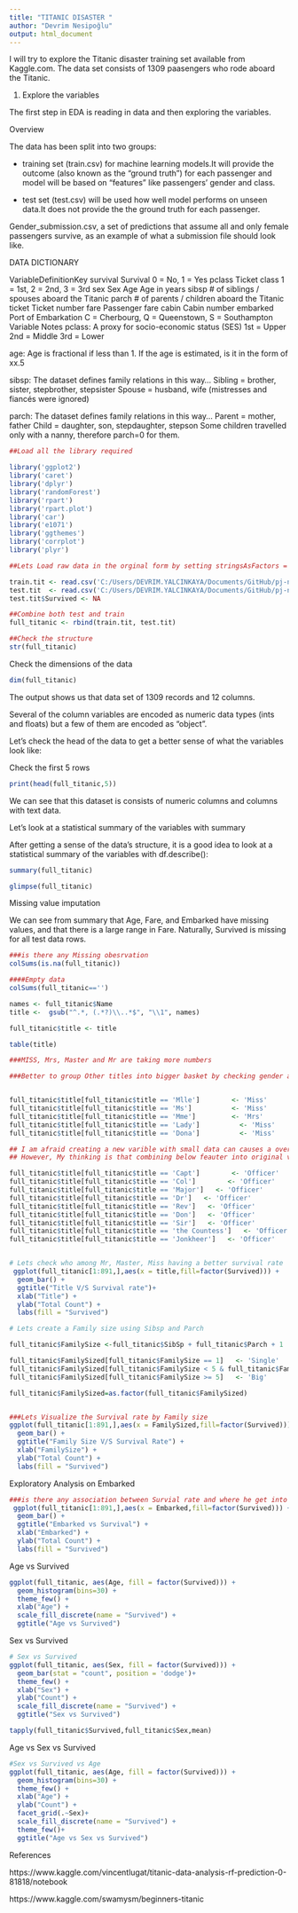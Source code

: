 ```yaml
---
title: "TITANIC DISASTER "
author: "Devrim Nesipoğlu"
output: html_document
---
```


I will try to explore the Titanic disaster training set available from Kaggle.com. The data set consists of 1309 paasengers who rode aboard the Titanic.

1. Explore the variables

The first step in EDA is reading in data and then exploring the variables. 

Overview

The data has been split into two groups:

* training set (train.csv) for machine learning models.It will provide the outcome (also known as the “ground truth”) for each passenger and model will be based on “features” like passengers’ gender and class.

* test set (test.csv) will be used how well model performs on unseen data.It does not provide the
the ground truth for each passenger.

Gender_submission.csv, a set of predictions that assume all and only female passengers survive, as an example of what a submission file should look like.

DATA DICTIONARY

VariableDefinitionKey survival Survival 0 = No, 1 = Yes pclass Ticket class 1 = 1st, 2 = 2nd, 3 = 3rd sex Sex Age Age in years sibsp # of siblings / spouses aboard the Titanic parch # of parents / children aboard the Titanic ticket Ticket number fare Passenger fare cabin Cabin number embarked Port of Embarkation C = Cherbourg, Q = Queenstown, S = Southampton
Variable Notes
pclass: A proxy for socio-economic status (SES)
1st = Upper
2nd = Middle
3rd = Lower

age: Age is fractional if less than 1. If the age is estimated, is it in the form of xx.5

sibsp: The dataset defines family relations in this way...
Sibling = brother, sister, stepbrother, stepsister
Spouse = husband, wife (mistresses and fiancés were ignored)

parch: The dataset defines family relations in this way...
Parent = mother, father
Child = daughter, son, stepdaughter, stepson
Some children travelled only with a nanny, therefore parch=0 for them.

```r
##Load all the library required 

library('ggplot2')
library('caret') 
library('dplyr') 
library('randomForest') 
library('rpart')
library('rpart.plot')
library('car')
library('e1071')
library('ggthemes')
library('corrplot')
library('plyr')
```


```r
##Lets Load raw data in the orginal form by setting stringsAsFactors = F

train.tit <- read.csv('C:/Users/DEVRIM.YALCINKAYA/Documents/GitHub/pj-nesipoglud/files/Titanic_Data/train.csv', stringsAsFactors = F)
test.tit  <- read.csv('C:/Users/DEVRIM.YALCINKAYA/Documents/GitHub/pj-nesipoglud/files/Titanic_Data/test.csv', stringsAsFactors = F)
test.tit$Survived <- NA

##Combine both test and train
full_titanic <- rbind(train.tit, test.tit)
```

```r
##Check the structure
str(full_titanic)
```

Check the dimensions of the data

```r
dim(full_titanic)
```

The output shows us that data set of 1309 records and 12 columns. 

Several of the column variables are encoded as numeric data types (ints and floats) but a few of them are encoded as "object". 

Let's check the head of the data to get a better sense of what the variables look like:

Check the first 5 rows

```r
print(head(full_titanic,5))
```

We can see that this dataset is consists of numeric columns and columns with text data.

Let's look at a statistical summary of the variables with summary

After getting a sense of the data's structure, it is a good idea to look at a statistical summary of the variables with df.describe():


```r
summary(full_titanic)
```

```R
glimpse(full_titanic)

```



Missing value imputation

We can see from summary that Age, Fare, and Embarked have missing values, and that there is a large range in Fare. Naturally, Survived is missing for all test data rows.

```r
###is there any Missing obesrvation
colSums(is.na(full_titanic))
```


```r
####Empty data
colSums(full_titanic=='')
```


```r
names <- full_titanic$Name
title <-  gsub("^.*, (.*?)\\..*$", "\\1", names)

full_titanic$title <- title

table(title) 
```

```r
###MISS, Mrs, Master and Mr are taking more numbers

###Better to group Other titles into bigger basket by checking gender and survival rate to aviod any overfitting


full_titanic$title[full_titanic$title == 'Mlle']        <- 'Miss' 
full_titanic$title[full_titanic$title == 'Ms']          <- 'Miss'
full_titanic$title[full_titanic$title == 'Mme']         <- 'Mrs' 
full_titanic$title[full_titanic$title == 'Lady']          <- 'Miss'
full_titanic$title[full_titanic$title == 'Dona']          <- 'Miss'

## I am afraid creating a new varible with small data can causes a overfit
## However, My thinking is that combining below feauter into original variable may loss some predictive power as they are all army folks, doctor and nobel peoples 

full_titanic$title[full_titanic$title == 'Capt']        <- 'Officer' 
full_titanic$title[full_titanic$title == 'Col']        <- 'Officer' 
full_titanic$title[full_titanic$title == 'Major']   <- 'Officer'
full_titanic$title[full_titanic$title == 'Dr']   <- 'Officer'
full_titanic$title[full_titanic$title == 'Rev']   <- 'Officer'
full_titanic$title[full_titanic$title == 'Don']   <- 'Officer'
full_titanic$title[full_titanic$title == 'Sir']   <- 'Officer'
full_titanic$title[full_titanic$title == 'the Countess']   <- 'Officer'
full_titanic$title[full_titanic$title == 'Jonkheer']   <- 'Officer'


# Lets check who among Mr, Master, Miss having a better survival rate
 ggplot(full_titanic[1:891,],aes(x = title,fill=factor(Survived))) +
  geom_bar() +
  ggtitle("Title V/S Survival rate")+
  xlab("Title") +
  ylab("Total Count") +
  labs(fill = "Survived") 
```





```r
# Lets create a Family size using Sibsp and Parch

full_titanic$FamilySize <-full_titanic$SibSp + full_titanic$Parch + 1

full_titanic$FamilySized[full_titanic$FamilySize == 1]   <- 'Single'
full_titanic$FamilySized[full_titanic$FamilySize < 5 & full_titanic$FamilySize >= 2]   <- 'Small'
full_titanic$FamilySized[full_titanic$FamilySize >= 5]   <- 'Big'

full_titanic$FamilySized=as.factor(full_titanic$FamilySized)


###Lets Visualize the Survival rate by Family size 
ggplot(full_titanic[1:891,],aes(x = FamilySized,fill=factor(Survived))) +
  geom_bar() +
  ggtitle("Family Size V/S Survival Rate") +
  xlab("FamilySize") +
  ylab("Total Count") +
  labs(fill = "Survived")
```

Exploratory Analysis on Embarked

```r
###is there any association between Survial rate and where he get into the Ship.   
 ggplot(full_titanic[1:891,],aes(x = Embarked,fill=factor(Survived))) +
  geom_bar() +
  ggtitle("Embarked vs Survival") +
  xlab("Embarked") +
  ylab("Total Count") +
  labs(fill = "Survived") 
```


Age vs Survived


```r
ggplot(full_titanic, aes(Age, fill = factor(Survived))) + 
  geom_histogram(bins=30) + 
  theme_few() +
  xlab("Age") +
  scale_fill_discrete(name = "Survived") + 
  ggtitle("Age vs Survived")
```


Sex vs Survived

```r
# Sex vs Survived
ggplot(full_titanic, aes(Sex, fill = factor(Survived))) + 
  geom_bar(stat = "count", position = 'dodge')+
  theme_few() +
  xlab("Sex") +
  ylab("Count") +
  scale_fill_discrete(name = "Survived") + 
  ggtitle("Sex vs Survived")

tapply(full_titanic$Survived,full_titanic$Sex,mean)
```


Age vs Sex vs Survived


```r
#Sex vs Survived vs Age 
ggplot(full_titanic, aes(Age, fill = factor(Survived))) + 
  geom_histogram(bins=30) + 
  theme_few() +
  xlab("Age") +
  ylab("Count") +
  facet_grid(.~Sex)+
  scale_fill_discrete(name = "Survived") + 
  theme_few()+
  ggtitle("Age vs Sex vs Survived")
```


References

https://www.kaggle.com/vincentlugat/titanic-data-analysis-rf-prediction-0-81818/notebook

https://www.kaggle.com/swamysm/beginners-titanic

